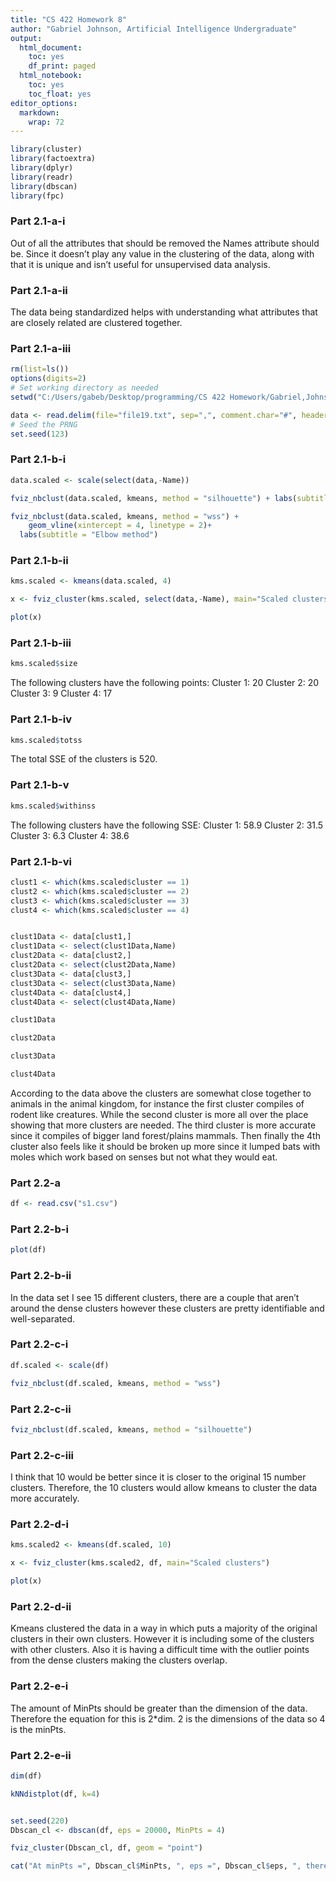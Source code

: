 ```yaml
---
title: "CS 422 Homework 8"
author: "Gabriel Johnson, Artificial Intelligence Undergraduate"
output:
  html_document:
    toc: yes
    df_print: paged
  html_notebook:
    toc: yes
    toc_float: yes
editor_options: 
  markdown: 
    wrap: 72
---
```


```r
library(cluster)
library(factoextra)
library(dplyr)
library(readr)
library(dbscan)
library(fpc)
```

### Part 2.1-a-i

Out of all the attributes that should be removed the Names attribute
should be. Since it doesn't play any value in the clustering of the
data, along with that it is unique and isn't useful for unsupervised
data analysis.

### Part 2.1-a-ii

The data being standardized helps with understanding what attributes
that are closely related are clustered together.

### Part 2.1-a-iii

```r
rm(list=ls())
options(digits=2)
# Set working directory as needed
setwd("C:/Users/gabeb/Desktop/programming/CS 422 Homework/Gabriel,Johnson")

data <- read.delim(file="file19.txt", sep=",", comment.char="#", header = TRUE)
# Seed the PRNG
set.seed(123)
```

### Part 2.1-b-i

```r
data.scaled <- scale(select(data,-Name))

fviz_nbclust(data.scaled, kmeans, method = "silhouette") + labs(subtitle = "Silhouette method")

fviz_nbclust(data.scaled, kmeans, method = "wss") +
    geom_vline(xintercept = 4, linetype = 2)+
  labs(subtitle = "Elbow method")

```

### Part 2.1-b-ii

```r
kms.scaled <- kmeans(data.scaled, 4)

x <- fviz_cluster(kms.scaled, select(data,-Name), main="Scaled clusters")

plot(x)


```

### Part 2.1-b-iii

```r

kms.scaled$size

```

The following clusters have the following points: Cluster 1: 20 Cluster
2: 20 Cluster 3: 9 Cluster 4: 17

### Part 2.1-b-iv

```r

kms.scaled$totss

```

The total SSE of the clusters is 520.

### Part 2.1-b-v

```r

kms.scaled$withinss

```

The following clusters have the following SSE: Cluster 1: 58.9 Cluster
2: 31.5 Cluster 3: 6.3 Cluster 4: 38.6

### Part 2.1-b-vi

```r

clust1 <- which(kms.scaled$cluster == 1)
clust2 <- which(kms.scaled$cluster == 2)
clust3 <- which(kms.scaled$cluster == 3)
clust4 <- which(kms.scaled$cluster == 4)


clust1Data <- data[clust1,]
clust1Data <- select(clust1Data,Name)
clust2Data <- data[clust2,]
clust2Data <- select(clust2Data,Name)
clust3Data <- data[clust3,]
clust3Data <- select(clust3Data,Name)
clust4Data <- data[clust4,]
clust4Data <- select(clust4Data,Name)

```

```r

clust1Data

clust2Data

clust3Data

clust4Data
```

According to the data above the clusters are somewhat close together to animals in the animal kingdom, for instance the first cluster compiles of rodent like creatures. While the second cluster is more all over the place showing that more clusters are needed. The third cluster is more accurate since it compiles of bigger land forest/plains mammals. Then finally the 4th cluster also feels like it should be broken up more since it lumped bats with moles which work based on senses but not what they would eat.

### Part 2.2-a

```r
df <- read.csv("s1.csv")
```

### Part 2.2-b-i

```r
plot(df)
```

### Part 2.2-b-ii

In the data set I see 15 different clusters, there are a couple that
aren't around the dense clusters however these clusters are pretty
identifiable and well-separated.

### Part 2.2-c-i

```r
df.scaled <- scale(df)

fviz_nbclust(df.scaled, kmeans, method = "wss")

```

### Part 2.2-c-ii

```r

fviz_nbclust(df.scaled, kmeans, method = "silhouette")

```

### Part 2.2-c-iii

I think that 10 would be better since it is closer to the original 15
number clusters. Therefore, the 10 clusters would allow kmeans to
cluster the data more accurately.

### Part 2.2-d-i

```r

kms.scaled2 <- kmeans(df.scaled, 10)

x <- fviz_cluster(kms.scaled2, df, main="Scaled clusters")

plot(x)

```

### Part 2.2-d-ii

Kmeans clustered the data in a way in which puts a majority of the
original clusters in their own clusters. However it is including some of
the clusters with other clusters. Also it is having a difficult time
with the outlier points from the dense clusters making the clusters
overlap.

### Part 2.2-e-i

The amount of MinPts should be greater than the dimension of the data.
Therefore the equation for this is 2\*dim. 2 is the dimensions of the
data so 4 is the minPts.

### Part 2.2-e-ii

```r
dim(df)

kNNdistplot(df, k=4)


set.seed(220)
Dbscan_cl <- dbscan(df, eps = 20000, MinPts = 4)

fviz_cluster(Dbscan_cl, df, geom = "point")

cat("At minPts =", Dbscan_cl$MinPts, ", eps =", Dbscan_cl$eps, ", there are" , max(Dbscan_cl$cluster) , "clusters.")

```
